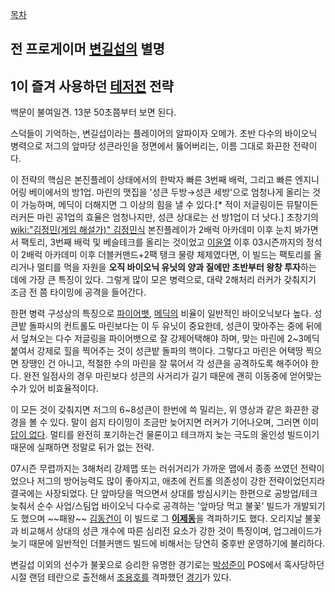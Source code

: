 [[목차]]
== 전 프로게이머 [[변길섭]]의 별명 ==
== 1이 즐겨 사용하던 [[테저전]] 전략 ==
{{{#!html
<iframe width="420" height="315" src="//www.youtube.com/embed/wA52JU1DNuQ" frameborder="0" allowfullscreen></iframe>
}}}
백문이 불여일견. 13분 50초쯤부터 보면 된다.

스덕들이 기억하는, 변길섭이라는 플레이어의 알파이자 오메가. 초반 다수의 바이오닉 병력으로 저그의 앞마당 성큰라인을 정면에서 뚫어버리는, 이름 그대로 화끈한 전략이다.

이 전략의 핵심은 본진플레이 상태에서의 한박자 빠른 3번째 배럭, 그리고 빠른 엔지니어링 베이에서의 방1업. 마린의 맷집을 '성큰 두방→성큰 세방'으로 엄청나게 올리는 것이 가능하며, 메딕이 더해지면 그 이상의 힘을 낼 수 있다.[* 적이 저글링이든 뮤탈이든 러커든 마린 공1업의 효율은 엄청나지만, 성큰 상대로는 선 방1업이 더 낫다.] 초창기의 [[wiki:"김정민(게임 해설가)" 김정민]]식 본진플레이가 2배럭 아카데미 이후 눈치 봐가면서 팩토리, 3번째 배럭 및 베슬테크를 올리는 것이었고 [[이윤열]] 이후 03시즌까지의 정석이 2배럭 아카데미 이후 더블커맨드+2팩 탱크 물량 체제였다면, 이 빌드는 팩토리를 올리거나 멀티를 먹을 자원을 '''오직 바이오닉 유닛의 양과 질에만 초반부터 왕창 투자'''하는 데에 가장 큰 특징이 있다. 그렇게 많이 모은 병력으로, 대략 2해처리 러커가 갖춰지기 조금 전 쯤 타이밍에 공격을 들어간다.

한편 병력 구성상의 특징으로 [[파이어뱃]], [[메딕]]의 비율이 일반적인 바이오닉보다 높다. 성큰밭 돌파시의 컨트롤도 마린보다는 이 두 유닛이 중요한데, 성큰이 맞아주는 중에 뒤에서 덮쳐오는 다수 저글링을 파이어뱃으로 잘 강제어택해야 하며, 맞는 마린에 2~3메딕 붙여서 강제로 힐을 찍어주는 것이 성큰밭 돌파의 핵이다. 그렇다고 마린은 어택땅 찍으면 장땡인 건 아니고, 적절한 수의 마린을 잘 묶어서 각 성큰을 공격하도록 해주어야 한다. 완전 일점사의 경우 마린보다 성큰의 사거리가 길기 때문에 괜히 이동중에 얻어맞는 수가 있어 비효율적이다.

이 모든 것이 갖춰지면 저그의 6~8성큰이 한번에 쓱 밀리는, 위 영상과 같은 화끈한 광경을 볼 수 있다. 말이 쉽지 타이밍이 조금만 늦어지면 러커가 기어나오며, 그러면 이미 [[답이 없다]]. 멀티를 완전히 포기하는건 물론이고 테크까지 늦는 극도의 올인성 빌드이기 때문에 실패하면 정말로 뒤가 없는 전략. 

07시즌 무렵까지는 3해처리 강제맵 또는 러쉬거리가 가까운 맵에서 종종 쓰였던 전략이었으나 저그의 방어능력도 많이 좋아지고, 애초에 컨트롤 의존성이 강한 전략이었던지라 결국에는 사장되었다. 단 앞마당을 먹으면서 상대를 방심시키는 한편으로 공방업/테크 늦춰서 순수 사업/스팀업 바이오닉 다수로 공격하는 '앞마당 먹고 불꽃' 빌드가 개발되기도 했으며 ~~패왕~~ [[김동건]]이 이 빌드로 그 '''[[이제동]]'''을 격파하기도 했다. 오리지날 불꽃과 비교해서 상대의 성큰 개수에 따른 심리전 요소가 강한 것이 특징이며, 업그레이드가 늦기 때문에 일반적인 더블커맨드 빌드에 비해서는 당연히 중후반 운영하기에 불리하다.

변길섭 이외의 선수가 불꽃으로 승리한 유명한 경기로는 [[박성준]]이 POS에서 혹사당하던 시절 랜덤 테란으로 출전해서 [[조용호]]를 격파했던 [http://www.youtube.com/watch?v=mwsrKsR3jg4 경기]가 있다. 
